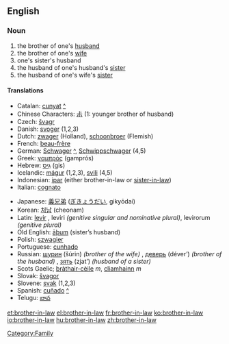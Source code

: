 ==English==
===Noun===
#the brother of one's [[husband]]
#the brother of one's [[wife]]
#one's sister's husband
#the husband of one's husband's [[sister]]
#the husband of one's wife's [[sister]]

====Translations====
{{top}}
*Catalan: [[cunyat]] {{m}} [[:ca:cunyat|^]]
*Chinese Characters: [[尗]] (1: younger brother of husband)
*Czech: [[švagr]] {{m}}
*Danish: [[svoger]] {{c}} (1,2,3)
*Dutch: [[zwager]] {{m}} (Holland), [[schoonbroer]] {{m}} (Flemish)
*French: [[beau-frère]] {{m}}
*German: [[Schwager]] {{m}} [[:de:Schwager|^]], [[Schwippschwager]] {{m}} (4,5)
*Greek: [[γαμπρός]] (gamprós) {{m}}
*Hebrew: [[גִּיס]] (gis) {{m}}
*Icelandic: [[mágur]] {{m}} (1,2,3), [[svili]] {{m}} (4,5)
*Indonesian: [[ipar]] (either brother-in-law or [[sister-in-law]])
*Italian: [[cognato]] {{m}}
{{mid}}
*Japanese: [[義兄弟]] ([[ぎきょうだい]], gikyōdai)
*Korean: [[처남]] (cheonam)
*Latin: [[levir]] {{m}}, leviri ''(genitive singular and nominative plural)'', levirorum ''(genitive plural)''
*Old English: [[aþum|āþum]] {{m}} (sister’s husband)
*Polish: [[szwagier]] {{m}}
*Portuguese: [[cunhado]] {{m}}
*Russian: [[шурин]] (šúrin) ''(brother of the wife)'' {{m}}, [[деверь]] (déver’) ''(brother of the husband)'' {{m}}, [[зять]] (zjat’) ''(husband of a sister)'' {{m}}
*Scots Gaelic; [[bràthair-cèile]] ''m'', [[cliamhainn]] ''m''
*Slovak: [[švagor]] {{m}}
*Slovene: [[svak]] {{m}} (1,2,3)
*Spanish: [[cuñado]] {{m}} [[:es:cuñado|^]]
*Telugu: [[బావ]]
{{bottom}}

[[Category:Family]]

[[et:brother-in-law]]
[[el:brother-in-law]]
[[fr:brother-in-law]]
[[ko:brother-in-law]]
[[io:brother-in-law]]
[[hu:brother-in-law]]
[[zh:brother-in-law]]
